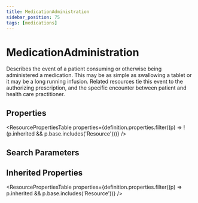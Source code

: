 ```yaml
---
title: MedicationAdministration
sidebar_position: 75
tags: [medications]
---
```



# MedicationAdministration

Describes the event of a patient consuming or otherwise being administered a medication. This may be as simple as swallowing a tablet or it may be a long running infusion. Related resources tie this event to the authorizing prescription, and the specific encounter between patient and health care practitioner.

## Properties

<ResourcePropertiesTable
  properties={definition.properties.filter((p) => !(p.inherited && p.base.includes('Resource')))}
/>

## Search Parameters

<SearchParamsTable searchParams={definition.searchParameters} />

## Inherited Properties

<ResourcePropertiesTable properties={definition.properties.filter((p) => p.inherited && p.base.includes('Resource'))} />
